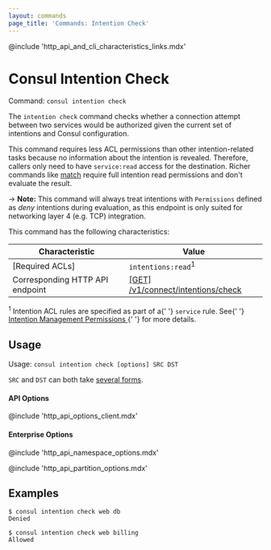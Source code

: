 ```yaml
---
layout: commands
page_title: 'Commands: Intention Check'
---
```


@include 'http_api_and_cli_characteristics_links.mdx'

# Consul Intention Check

Command: `consul intention check`

The `intention check` command checks whether a connection attempt between
two services would be authorized given the current set of intentions and
Consul configuration.

This command requires less ACL permissions than other intention-related
tasks because no information about the intention is revealed. Therefore,
callers only need to have `service:read` access for the destination. Richer
commands like [match](/commands/intention/match) require full
intention read permissions and don't evaluate the result.

-> **Note:** This command will always treat intentions with `Permissions`
defined as _deny_ intentions during evaluation, as this endpoint is only suited
for networking layer 4 (e.g. TCP) integration.

This command has the following characteristics:

| Characteristic | Value |
| -------------- | ----- |
| [Required ACLs] | `intentions:read`<sup>1</sup> |
| Corresponding HTTP API endpoint | [\[GET\] /v1/connect/intentions/check](/api-docs/connect/intentions#check-intention-result) |

<p>
  <sup>1</sup> Intention ACL rules are specified as part of a{' '}
  <code>service</code> rule. See{' '}
  <a href="/docs/connect/intentions#intention-management-permissions">
    Intention Management Permissions
  </a>{' '}
  for more details.
</p>

## Usage

Usage: `consul intention check [options] SRC DST`

`SRC` and `DST` can both take [several forms](/commands/intention#source-and-destination-naming).

#### API Options

@include 'http_api_options_client.mdx'

#### Enterprise Options

@include 'http_api_namespace_options.mdx'

@include 'http_api_partition_options.mdx'

## Examples

```shell-session
$ consul intention check web db
Denied

$ consul intention check web billing
Allowed
```
